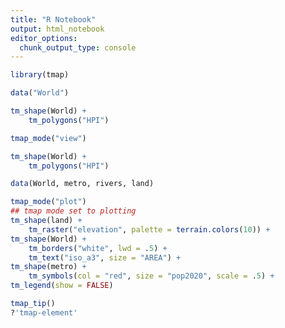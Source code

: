 ```yaml
---
title: "R Notebook"
output: html_notebook
editor_options: 
  chunk_output_type: console
---
```


```r
library(tmap)
```

```r
data("World")

tm_shape(World) +
    tm_polygons("HPI")
```


```r
tmap_mode("view")

tm_shape(World) +
    tm_polygons("HPI")
```



```r
data(World, metro, rivers, land)

tmap_mode("plot")
## tmap mode set to plotting
tm_shape(land) +
    tm_raster("elevation", palette = terrain.colors(10)) +
tm_shape(World) +
    tm_borders("white", lwd = .5) +
    tm_text("iso_a3", size = "AREA") +
tm_shape(metro) +
    tm_symbols(col = "red", size = "pop2020", scale = .5) +
tm_legend(show = FALSE)
```


```r
tmap_tip()
?'tmap-element'
```

